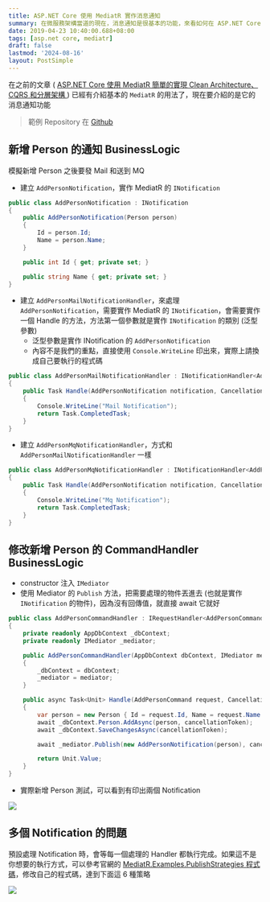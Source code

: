 ```yaml
---
title: ASP.NET Core 使用 MediatR 實作消息通知
summary: 在微服務架構當道的現在，消息通知是很基本的功能，來看如何在 ASP.NET Core 使用 MediatR 實作消息通知
date: 2019-04-23 10:40:00.688+08:00
tags: [asp.net core, mediatr]
draft: false
lastmod: '2024-08-16'
layout: PostSimple
---
```


在之前的文章 ( [ASP.NET Core 使用 MediatR 簡單的實現 Clean Architecture、CQRS 和分層架構 ](/blog/asp-net-core-mediatr-clean-architecture-cqrs) ) 已經有介紹基本的 `MediatR` 的用法了，現在要介紹的是它的消息通知功能

> 範例 Repository 在 [Github](https://github.com/cashwublog/TestMediatR)

## 新增 Person 的通知 BusinessLogic

模擬新增 Person 之後要發 Mail 和送到 MQ

- 建立 `AddPersonNotification`，實作 MediatR 的 `INotification`

```csharp
public class AddPersonNotification : INotification
{
    public AddPersonNotification(Person person)
    {
        Id = person.Id;
        Name = person.Name;
    }

    public int Id { get; private set; }

    public string Name { get; private set; }
}
```

- 建立 `AddPersonMailNotificationHandler`，來處理 `AddPersonNotification`，需要實作 MediatR 的 `INotification`，會需要實作一個 Handle 的方法，方法第一個參數就是實作 `INotification` 的類別 (泛型參數)
  - 泛型參數是實作 INotification 的 `AddPersonNotification`
  - 內容不是我們的重點，直接使用 `Console.WriteLine` 印出來，實際上請換成自己要執行的程式碼

```csharp
public class AddPersonMailNotificationHandler : INotificationHandler<AddPersonNotification>
{
    public Task Handle(AddPersonNotification notification, CancellationToken cancellationToken)
    {
        Console.WriteLine("Mail Notification");
        return Task.CompletedTask;
    }
}
```

- 建立 `AddPersonMqNotificationHandler`，方式和 `AddPersonMailNotificationHandler` 一樣

```csharp
public class AddPersonMqNotificationHandler : INotificationHandler<AddPersonNotification>
{
    public Task Handle(AddPersonNotification notification, CancellationToken cancellationToken)
    {
        Console.WriteLine("Mq Notification");
        return Task.CompletedTask;
    }
}
```

## 修改新增 Person 的 CommandHandler BusinessLogic

- constructor 注入 `IMediator`
- 使用 Mediator 的 `Publish` 方法，把需要處理的物件丟進去 (也就是實作 `INotification` 的物件)，因為沒有回傳值，就直接 await 它就好

```csharp
public class AddPersonCommandHandler : IRequestHandler<AddPersonCommand, Unit>
{
    private readonly AppDbContext _dbContext;
    private readonly IMediator _mediator;

    public AddPersonCommandHandler(AppDbContext dbContext, IMediator mediator)
    {
        _dbContext = dbContext;
        _mediator = mediator;
    }

    public async Task<Unit> Handle(AddPersonCommand request, CancellationToken cancellationToken)
    {
        var person = new Person { Id = request.Id, Name = request.Name };
        await _dbContext.Person.AddAsync(person, cancellationToken);
        await _dbContext.SaveChangesAsync(cancellationToken);

        await _mediator.Publish(new AddPersonNotification(person), cancellationToken);

        return Unit.Value;
    }
}
```

- 實際新增 Person 測試，可以看到有印出兩個 Notification

![](https://image.cashwu.com/404.webp)

## 多個 Notification 的問題

預設處理 Notification 時，會等每一個處理的 Handler 都執行完成。如果這不是你想要的執行方式，可以參考官網的 [MediatR.Examples.PublishStrategies 程式碼](https://github.com/jbogard/MediatR/tree/master/samples/MediatR.Examples.PublishStrategies)，修改自己的程式碼，達到下面這 6 種策略

![](https://image.cashwu.com/404.webp)
